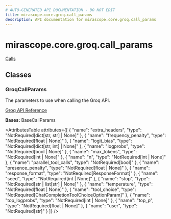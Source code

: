 ```yaml
---
# AUTO-GENERATED API DOCUMENTATION - DO NOT EDIT
title: mirascope.core.groq.call_params
description: API documentation for mirascope.core.groq.call_params
---
```


# mirascope.core.groq.call_params

<ApiType type="Module" />

<Info title="Usage">

[Calls](/docs/mirascope/learn/calls#provider-specific-parameters)

</Info>

## Classes

### GroqCallParams

<ApiType type="Class" />

The parameters to use when calling the Groq API.

[Groq API Reference](https://console.groq.com/docs/api-reference#chat-create)

**Bases:** BaseCallParams

<AttributesTable
  attributes={[
  {
    "name": "extra_headers",
    "type": "NotRequired[dict[str, str] | None]"
  },
  {
    "name": "frequency_penalty",
    "type": "NotRequired[float | None]"
  },
  {
    "name": "logit_bias",
    "type": "NotRequired[dict[str, int] | None]"
  },
  {
    "name": "logprobs",
    "type": "NotRequired[bool | None]"
  },
  {
    "name": "max_tokens",
    "type": "NotRequired[int | None]"
  },
  {
    "name": "n",
    "type": "NotRequired[int | None]"
  },
  {
    "name": "parallel_tool_calls",
    "type": "NotRequired[bool]"
  },
  {
    "name": "presence_penalty",
    "type": "NotRequired[float | None]"
  },
  {
    "name": "response_format",
    "type": "NotRequired[ResponseFormat]"
  },
  {
    "name": "seed",
    "type": "NotRequired[int | None]"
  },
  {
    "name": "stop",
    "type": "NotRequired[str | list[str] | None]"
  },
  {
    "name": "temperature",
    "type": "NotRequired[float | None]"
  },
  {
    "name": "tool_choice",
    "type": "NotRequired[ChatCompletionToolChoiceOptionParam]"
  },
  {
    "name": "top_logprobs",
    "type": "NotRequired[int | None]"
  },
  {
    "name": "top_p",
    "type": "NotRequired[float | None]"
  },
  {
    "name": "user",
    "type": "NotRequired[str]"
  }
]}
/>



